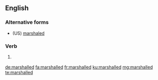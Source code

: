 ==English==

===Alternative forms===
* (US) [[marshaled]]

===Verb===
{{head|en|verb form}}

# {{label|en|British}} {{en-past of|marshal}}

[[de:marshalled]]
[[fa:marshalled]]
[[fr:marshalled]]
[[ku:marshalled]]
[[mg:marshalled]]
[[te:marshalled]]